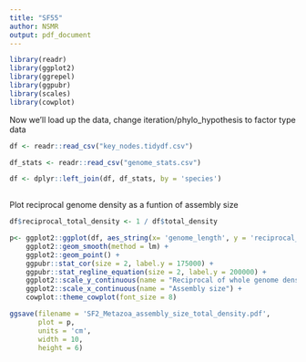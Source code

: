 ```yaml
---
title: "SF55"
author: NSMR
output: pdf_document
---
```

```r
library(readr)
library(ggplot2)
library(ggrepel)
library(ggpubr)
library(scales)
library(cowplot)

```





Now we'll load up the data, change iteration/phylo_hypothesis to factor type data
```r
df <- readr::read_csv("key_nodes.tidydf.csv")


```

```r
df_stats <- readr::read_csv("genome_stats.csv")

df <- dplyr::left_join(df, df_stats, by = 'species')
 
```



Plot reciprocal genome density as a funtion of assembly size
```r
df$reciprocal_total_density <- 1 / df$total_density

p<- ggplot2::ggplot(df, aes_string(x= 'genome_length', y = 'reciprocal_total_density')) +
    ggplot2::geom_smooth(method = lm) +
    ggplot2::geom_point() +
    ggpubr::stat_cor(size = 2, label.y = 175000) +
    ggpubr::stat_regline_equation(size = 2, label.y = 200000) +
    ggplot2::scale_y_continuous(name = "Reciprocal of whole genome density") +
    ggplot2::scale_x_continuous(name = "Assembly size") +
    cowplot::theme_cowplot(font_size = 8)

ggsave(filename = 'SF2_Metazoa_assembly_size_total_density.pdf',
       plot = p,
       units = 'cm',
       width = 10,
       height = 6)

```